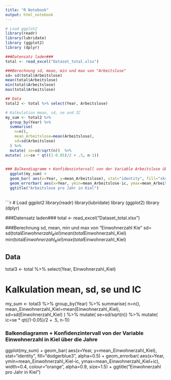 ```yaml
---
title: "R Notebook"
output: html_notebook
---
```


```r
# Load ggplot2
library(readr)
library(lubridate)
library (ggplot2)
library (dplyr)

###Datensatz laden###
total <- read_excel("Dataset_total.xlsx")

###Berechnung sd, mean, min und max von "Arbeitslose"
sd= sd(total$Arbeitslose)
mean(total$Arbeitslose)
min(total$Arbeitslose)
max(total$Arbeitslose)

## Data
total2 <- total %>% select(Year, Arbeitslose)

# Kalkulation mean, sd, se und IC
my_sum <- total2 %>%
  group_by(Year) %>%
  summarise( 
    n=n(),
    mean_Arbeitslose=mean(Arbeitslose),
    sd=sd(Arbeitslose)
  ) %>%
  mutate( se=sd/sqrt(n))  %>%
mutate( ic=se * qt((1-0.05)/2 + .5, n-1))

    
### Balkendiagramm + Konfidenzintervall von der Variable Arbeitslose über die Jahre ###
  ggplot(my_sum) +
  geom_bar( aes(x=Year, y=mean_Arbeitslose), stat="identity", fill="skyblue", alpha=0.5) +
  geom_errorbar( aes(x=Year, ymin=mean_Arbeitslose-ic, ymax=mean_Arbeitslose+ic), width=0.4, colour="orange", alpha=0.9, size=1.5) +
  ggtitle("Arbeitslose pro Jahr in Kiel")  
  

```
```r
# Load ggplot2
library(readr)
library(lubridate)
library (ggplot2)
library (dplyr)

###Datensatz laden###
total <- read_excel("Dataset_total.xlsx")

###Berechnung sd, mean, min und max von "Einwohnerzahl Kie"
sd= sd(total$Einwohnerzahl_Kiel)
mean(total$Einwohnerzahl_Kiel)
min(total$Einwohnerzahl_Kiel)
max(total$Einwohnerzahl_Kiel)

## Data
total3 <- total %>% select(Year, Einwohnerzahl_Kiel)

# Kalkulation mean, sd, se und IC
my_sum <- total3 %>%
  group_by(Year) %>%
  summarise( 
    n=n(),
    mean_Einwohnerzahl_Kiel=mean(Einwohnerzahl_Kiel),
    sd=sd(Einwohnerzahl_Kiel)
  ) %>%
  mutate( se=sd/sqrt(n))  %>%
mutate( ic=se * qt((1-0.05)/2 + .5, n-1))

    
### Balkendiagramm + Konfidenzintervall von der Variable Einwohnerzahl in Kiel über die Jahre ###
  ggplot(my_sum) +
  geom_bar( aes(x=Year, y=mean_Einwohnerzahl_Kiel), stat="identity", fill="dodgerblue3", alpha=0.5) +
  geom_errorbar( aes(x=Year, ymin=mean_Einwohnerzahl_Kiel-ic, ymax=mean_Einwohnerzahl_Kiel+ic), width=0.4, colour="orange", alpha=0.9, size=1.5) + ggtitle("Einwohnerzahl pro Jahr in Kiel") 
    

